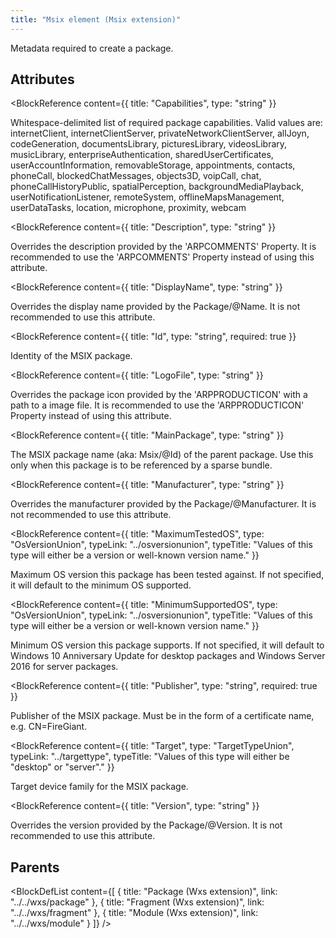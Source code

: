 ```yaml
---
title: "Msix element (Msix extension)"
---
```



Metadata required to create a package.


## Attributes

<BlockWrapper>

  <BlockReference
    content={{
      title: "Capabilities",
      type: "string"
    }}
  >
  Whitespace-delimited list of required package capabilities. Valid values are:
   internetClient,
   internetClientServer,
   privateNetworkClientServer,
   allJoyn,
   codeGeneration,
   documentsLibrary,
   picturesLibrary,
   videosLibrary,
   musicLibrary,
   enterpriseAuthentication,
   sharedUserCertificates,
   userAccountInformation,
   removableStorage,
   appointments,
   contacts,
   phoneCall,
   blockedChatMessages,
   objects3D,
   voipCall,
   chat,
   phoneCallHistoryPublic,
   spatialPerception,
   backgroundMediaPlayback,
   userNotificationListener,
   remoteSystem,
   offlineMapsManagement,
   userDataTasks,
   location,
   microphone,
   proximity,
   webcam
  </BlockReference>

  <BlockReference
    content={{
      title: "Description",
      type: "string"
    }}
  >
  Overrides the description provided by the 'ARPCOMMENTS' Property. It is recommended to use the 'ARPCOMMENTS' Property instead of using this attribute.
  </BlockReference>

  <BlockReference
    content={{
      title: "DisplayName",
      type: "string"
    }}
  >
  Overrides the display name provided by the Package/@Name. It is not recommended to use this attribute.
  </BlockReference>

  <BlockReference
    content={{
      title: "Id",
      type: "string",
      required: true
    }}
  >
  Identity of the MSIX package.
  </BlockReference>

  <BlockReference
    content={{
      title: "LogoFile",
      type: "string"
    }}
  >
  Overrides the package icon provided by the 'ARPPRODUCTICON' with a path to a image file. It is recommended to use the 'ARPPRODUCTICON' Property instead of using this attribute.
  </BlockReference>

  <BlockReference
    content={{
      title: "MainPackage",
      type: "string"
    }}
  >
  The MSIX package name (aka: Msix/@Id) of the parent package. Use this only when this package is to be referenced by a sparse bundle.
  </BlockReference>

  <BlockReference
    content={{
      title: "Manufacturer",
      type: "string"
    }}
  >
  Overrides the manufacturer provided by the Package/@Manufacturer. It is not recommended to use this attribute.
  </BlockReference>

  <BlockReference
    content={{
      title: "MaximumTestedOS",
      type: "OsVersionUnion",
      typeLink: "../osversionunion",
      typeTitle: "Values of this type will either be a version or well-known version name."
    }}
  >
  Maximum OS version this package has been tested against. If not specified, it will default to the minimum OS supported.
  </BlockReference>

  <BlockReference
    content={{
      title: "MinimumSupportedOS",
      type: "OsVersionUnion",
      typeLink: "../osversionunion",
      typeTitle: "Values of this type will either be a version or well-known version name."
    }}
  >
  Minimum OS version this package supports. If not specified, it will default to Windows 10 Anniversary Update for desktop packages and Windows Server 2016 for server packages.
  </BlockReference>

  <BlockReference
    content={{
      title: "Publisher",
      type: "string",
      required: true
    }}
  >
  Publisher of the MSIX package. Must be in the form of a certificate name, e.g. CN=FireGiant.
  </BlockReference>

  <BlockReference
    content={{
      title: "Target",
      type: "TargetTypeUnion",
      typeLink: "../targettype",
      typeTitle: "Values of this type will either be \"desktop\" or \"server\"."
    }}
  >
  Target device family for the MSIX package.
  </BlockReference>

  <BlockReference
    content={{
      title: "Version",
      type: "string"
    }}
  >
  Overrides the version provided by the Package/@Version. It is not recommended to use this attribute.
  </BlockReference>

</BlockWrapper>


## Parents

<BlockDefList content={[
    {
      title: "Package (Wxs extension)",
      link: "../../wxs/package"
    },
    {
      title: "Fragment (Wxs extension)",
      link: "../../wxs/fragment"
    },
    {
      title: "Module (Wxs extension)",
      link: "../../wxs/module"
    }
  ]}
/>